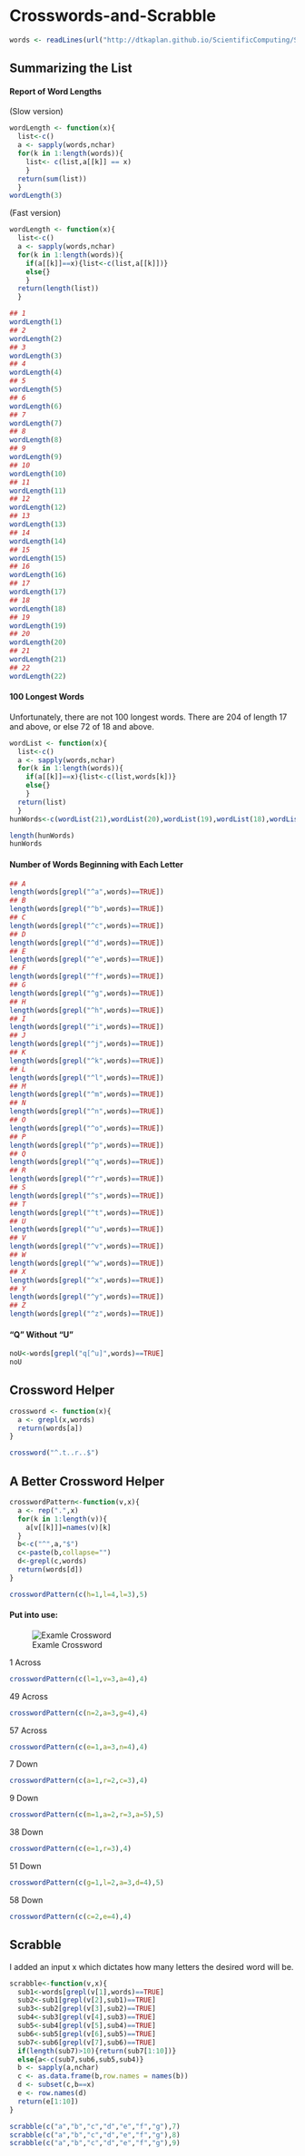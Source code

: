 Crosswords-and-Scrabble
======================

```r
words <- readLines(url("http://dtkaplan.github.io/ScientificComputing/Syllabus/Daily/Day-07/word_list_moby_crossword-flat/word_list_moby_crossword.flat.txt"))
```
## Summarizing the List
#### Report of Word Lengths
(Slow version)
```r
wordLength <- function(x){
  list<-c()
  a <- sapply(words,nchar)
  for(k in 1:length(words)){
    list<- c(list,a[[k]] == x)
    }
  return(sum(list))
  }
wordLength(3)
```
(Fast version)  
```r
wordLength <- function(x){
  list<-c()
  a <- sapply(words,nchar)
  for(k in 1:length(words)){
    if(a[[k]]==x){list<-c(list,a[[k]])}
    else{}
    }
  return(length(list))
  }  
```
```r
## 1
wordLength(1)
## 2
wordLength(2)
## 3
wordLength(3)
## 4
wordLength(4)
## 5
wordLength(5)
## 6
wordLength(6)
## 7
wordLength(7)
## 8
wordLength(8)
## 9
wordLength(9)
## 10
wordLength(10)
## 11
wordLength(11)
## 12
wordLength(12)
## 13
wordLength(13)
## 14
wordLength(14)
## 15
wordLength(15)
## 16
wordLength(16)
## 17
wordLength(17)
## 18
wordLength(18)
## 19
wordLength(19)
## 20
wordLength(20)
## 21
wordLength(21)
## 22
wordLength(22)
```

#### 100 Longest Words
Unfortunately, there are not 100 longest words.  There are 204 of length 17 and above, or else 72 of 18 and above.
```r
wordList <- function(x){
  list<-c()
  a <- sapply(words,nchar)
  for(k in 1:length(words)){
    if(a[[k]]==x){list<-c(list,words[k])}
    else{}
    }
  return(list)
  } 
hunWords<-c(wordList(21),wordList(20),wordList(19),wordList(18),wordList(17))
```
```r
length(hunWords)
hunWords

```

#### Number of Words Beginning with Each Letter
```r
## A
length(words[grepl("^a",words)==TRUE])
## B
length(words[grepl("^b",words)==TRUE])
## C
length(words[grepl("^c",words)==TRUE])
## D
length(words[grepl("^d",words)==TRUE])
## E
length(words[grepl("^e",words)==TRUE])
## F
length(words[grepl("^f",words)==TRUE])
## G
length(words[grepl("^g",words)==TRUE])
## H
length(words[grepl("^h",words)==TRUE])
## I
length(words[grepl("^i",words)==TRUE])
## J
length(words[grepl("^j",words)==TRUE])
## K
length(words[grepl("^k",words)==TRUE])
## L
length(words[grepl("^l",words)==TRUE])
## M
length(words[grepl("^m",words)==TRUE])
## N
length(words[grepl("^n",words)==TRUE])
## O
length(words[grepl("^o",words)==TRUE])
## P
length(words[grepl("^p",words)==TRUE])
## Q
length(words[grepl("^q",words)==TRUE])
## R
length(words[grepl("^r",words)==TRUE])
## S
length(words[grepl("^s",words)==TRUE])
## T
length(words[grepl("^t",words)==TRUE])
## U
length(words[grepl("^u",words)==TRUE])
## V
length(words[grepl("^v",words)==TRUE])
## W
length(words[grepl("^w",words)==TRUE])
## X
length(words[grepl("^x",words)==TRUE])
## Y
length(words[grepl("^y",words)==TRUE])
## Z
length(words[grepl("^z",words)==TRUE])
```

#### "Q" Without "U"
```r
noU<-words[grepl("q[^u]",words)==TRUE]
noU
```

## Crossword Helper
```r
crossword <- function(x){
  a <- grepl(x,words)
  return(words[a])
}

crossword("^.t..r..$")
```

## A Better Crossword Helper

```r
crosswordPattern<-function(v,x){
  a <- rep(".",x)
  for(k in 1:length(v)){
    a[v[[k]]]=names(v)[k]
  }
  b<-c("^",a,"$")
  c<-paste(b,collapse="")
  d<-grepl(c,words)
  return(words[d])
}

crosswordPattern(c(h=1,l=4,l=3),5)
```
#### Put into use:
![Examle Crossword](https://mail-attachment.googleusercontent.com/attachment/u/0/?ui=2&ik=3c3fb89127&view=att&th=142b194abf4b0672&attid=0.1&disp=inline&realattid=f_hop82ihu0&safe=1&zw&saduie=AG9B_P95_kyWxuKUpv_AbSlETcxe&sadet=1386037999676&sads=RnB9xCOHrMW-1W9S9Ew4NgejqQA)

1 Across
```r
crosswordPattern(c(l=1,v=3,a=4),4)
```
49 Across
```r
crosswordPattern(c(n=2,a=3,g=4),4)
```
57 Across
```r
crosswordPattern(c(e=1,a=3,n=4),4)
```
7 Down
```r
crosswordPattern(c(a=1,r=2,c=3),4)
```
9 Down
```r
crosswordPattern(c(m=1,a=2,r=3,a=5),5)
```
38 Down
```r
crosswordPattern(c(e=1,r=3),4)
```
51 Down
```r
crosswordPattern(c(g=1,l=2,a=3,d=4),5)
```
58 Down
```r
crosswordPattern(c(c=2,e=4),4)
```

## Scrabble
I added an input x which dictates how many letters the desired word will be.
```r
scrabble<-function(v,x){
  sub1<-words[grepl(v[1],words)==TRUE]
  sub2<-sub1[grepl(v[2],sub1)==TRUE]
  sub3<-sub2[grepl(v[3],sub2)==TRUE]
  sub4<-sub3[grepl(v[4],sub3)==TRUE]
  sub5<-sub4[grepl(v[5],sub4)==TRUE]
  sub6<-sub5[grepl(v[6],sub5)==TRUE]
  sub7<-sub6[grepl(v[7],sub6)==TRUE]
  if(length(sub7)>10){return(sub7[1:10])}
  else{a<-c(sub7,sub6,sub5,sub4)}
  b <- sapply(a,nchar)
  c <- as.data.frame(b,row.names = names(b))
  d <- subset(c,b==x)
  e <- row.names(d)
  return(e[1:10])
}

scrabble(c("a","b","c","d","e","f","g"),7)
scrabble(c("a","b","c","d","e","f","g"),8)
scrabble(c("a","b","c","d","e","f","g"),9)
```


